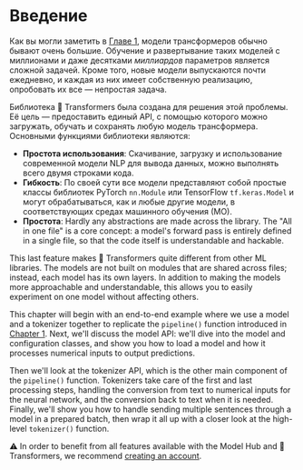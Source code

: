 # Введение

Как вы могли заметить в [Главе 1](/course/chapter1), модели трансформеров обычно бывают очень большие. Обучение и развертывание таких моделей с миллионами и даже десятками *миллиардов* параметров является сложной задачей. Кроме того, новые модели выпускаются почти ежедневно, и каждая из них имеет собственную реализацию, опробовать их все — непростая задача.

Библиотека 🤗 Transformers была создана для решения этой проблемы. Её цель — предоставить единый API, с помощью которого можно загружать, обучать и сохранять любую модель трансформера. Основными функциями библиотеки являются:

- **Простота использования**: Скачивание, загрузку и использование современной модели NLP для вывода данных, можно выполнять всего двумя строками кода.
- **Гибкость**: По своей сути все модели представляют собой простые классы библиотек PyTorch `nn.Module` или TensorFlow `tf.keras.Model` и могут обрабатываться, как и любые другие модели, в соответствующих средах машинного обучения (МО).
- **Простота**: Hardly any abstractions are made across the library. The "All in one file" is a core concept: a model's forward pass is entirely defined in a single file, so that the code itself is understandable and hackable.

This last feature makes 🤗 Transformers quite different from other ML libraries. The models are not built on modules 
that are shared across files; instead, each model has its own layers. In addition to making the models more approachable and understandable, this allows you to easily experiment on one model without affecting others.

This chapter will begin with an end-to-end example where we use a model and a tokenizer together to replicate the `pipeline()` function introduced in [Chapter 1](/course/chapter1). Next, we'll discuss the model API: we'll dive into the model and configuration classes, and show you how to load a model and how it processes numerical inputs to output predictions. 

Then we'll look at the tokenizer API, which is the other main component of the `pipeline()` function. Tokenizers take care of the first and last processing steps, handling the conversion from text to numerical inputs for the neural network, and the conversion back to text when it is needed. Finally, we'll show you how to handle sending multiple sentences through a model in a prepared batch, then wrap it all up with a closer look at the high-level `tokenizer()` function.

<Tip>
⚠️ In order to benefit from all features available with the Model Hub and 🤗 Transformers, we recommend <a href="https://huggingface.co/join">creating an account</a>.
</Tip>